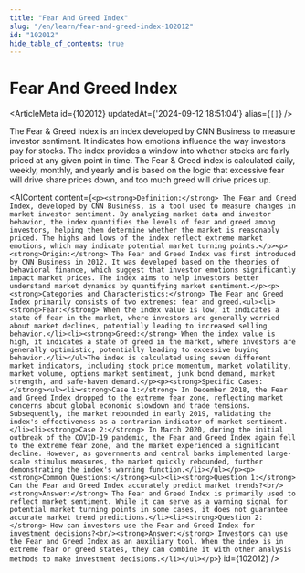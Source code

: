 ```yaml
---
title: "Fear And Greed Index"
slug: "/en/learn/fear-and-greed-index-102012"
id: "102012"
hide_table_of_contents: true
---
```



# Fear And Greed Index

<ArticleMeta id={102012} updatedAt={'2024-09-12 18:51:04'} alias={`[]`} />
<div className='border-solid border-b border-t-0 my-4 border-[var(--ifm-color-gray-300)]' />

The Fear & Greed Index is an index developed by CNN Business to measure investor sentiment. It indicates how emotions influence the way investors pay for stocks. The index provides a window into whether stocks are fairly priced at any given point in time. The Fear & Greed index is calculated daily, weekly, monthly, and yearly and is based on the logic that excessive fear will drive share prices down, and too much greed will drive prices up.

<AIContent content={`<p><strong>Definition:</strong> The Fear and Greed Index, developed by CNN Business, is a tool used to measure changes in market investor sentiment. By analyzing market data and investor behavior, the index quantifies the levels of fear and greed among investors, helping them determine whether the market is reasonably priced. The highs and lows of the index reflect extreme market emotions, which may indicate potential market turning points.</p><p><strong>Origin:</strong> The Fear and Greed Index was first introduced by CNN Business in 2012. It was developed based on the theories of behavioral finance, which suggest that investor emotions significantly impact market prices. The index aims to help investors better understand market dynamics by quantifying market sentiment.</p><p><strong>Categories and Characteristics:</strong> The Fear and Greed Index primarily consists of two extremes: fear and greed.<ul><li><strong>Fear:</strong> When the index value is low, it indicates a state of fear in the market, where investors are generally worried about market declines, potentially leading to increased selling behavior.</li><li><strong>Greed:</strong> When the index value is high, it indicates a state of greed in the market, where investors are generally optimistic, potentially leading to excessive buying behavior.</li></ul>The index is calculated using seven different market indicators, including stock price momentum, market volatility, market volume, options market sentiment, junk bond demand, market strength, and safe-haven demand.</p><p><strong>Specific Cases:</strong><ul><li><strong>Case 1:</strong> In December 2018, the Fear and Greed Index dropped to the extreme fear zone, reflecting market concerns about global economic slowdown and trade tensions. Subsequently, the market rebounded in early 2019, validating the index's effectiveness as a contrarian indicator of market sentiment.</li><li><strong>Case 2:</strong> In March 2020, during the initial outbreak of the COVID-19 pandemic, the Fear and Greed Index again fell to the extreme fear zone, and the market experienced a significant decline. However, as governments and central banks implemented large-scale stimulus measures, the market quickly rebounded, further demonstrating the index's warning function.</li></ul></p><p><strong>Common Questions:</strong><ul><li><strong>Question 1:</strong> Can the Fear and Greed Index accurately predict market trends?<br/><strong>Answer:</strong> The Fear and Greed Index is primarily used to reflect market sentiment. While it can serve as a warning signal for potential market turning points in some cases, it does not guarantee accurate market trend predictions.</li><li><strong>Question 2:</strong> How can investors use the Fear and Greed Index for investment decisions?<br/><strong>Answer:</strong> Investors can use the Fear and Greed Index as an auxiliary tool. When the index is in extreme fear or greed states, they can combine it with other analysis methods to make investment decisions.</li></ul></p>`} id={102012} />
